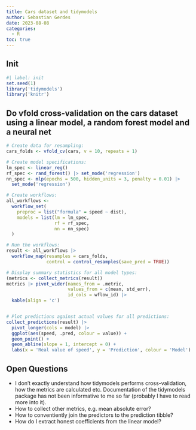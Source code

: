 ```yaml
---
title: Cars dataset and tidymodels
author: Sebastian Gerdes
date: 2023-08-08
categories:
  - R
toc: true
---
```


## Init
```r
#| label: init
set.seed(1)
library('tidymodels')
library('knitr')
```

## Do vfold cross-validation on the cars dataset using a linear model, a random forest model and a neural net
```r
# Create data for resampling:
cars_folds <- vfold_cv(cars, v = 10, repeats = 1)

# Create model specifications:
lm_spec <- linear_reg()
rf_spec <- rand_forest() |> set_mode('regression')
nn_spec <- mlp(epochs = 500, hidden_units = 3, penalty = 0.01) |> 
  set_mode('regression')

# Create workflows:
all_workflows <- 
  workflow_set(
    preproc = list("formula" = speed ~ dist),
    models = list(lm = lm_spec, 
                  rf = rf_spec,
                  nn = nn_spec)
  )

# Run the workflows:
result <- all_workflows |> 
  workflow_map(resamples = cars_folds,
               control = control_resamples(save_pred = TRUE))

# Display summary statistics for all model types:
(metrics <- collect_metrics(result))
metrics |> pivot_wider(names_from = .metric, 
                       values_from = c(mean, std_err), 
                       id_cols = wflow_id) |> 
  kable(align = 'c')


# Plot predictions against actual values for all predictions:
collect_predictions(result) |> 
  pivot_longer(cols = model) |> 
  ggplot(aes(speed, .pred, colour = value)) + 
  geom_point() + 
  geom_abline(slope = 1, intercept = 0) +
  labs(x = 'Real value of speed', y = 'Prediction', colour = 'Model')
```

## Open Questions
* I don't exactly understand how tidymodels performs cross-validation, how the metrics are calculated etc. Documentation of the tidymodels package has not been informative to me so far (probably I have to read more into it).
* How to collect other metrics, e.g. mean absolute error?
* How to conventiently join the predictors to the prediction tibble?
* How do I extract honest coefficients from the linear model?